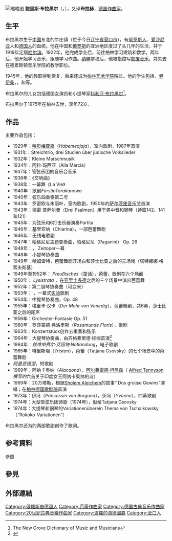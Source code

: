 {{Multiple issues|
{{Copy edit|time=2021-02-05T09:04:27+00:00}}
{{Refimprove|time=2021-02-05T09:04:27+00:00}}
}}

[[File:Boris_Blacher.jpg|缩略图]]
'''鲍里斯·布拉黑尔'''（{{lang-de|'''Boris Blacher'''}}，{{bd|1903年|1月19日|1975年|1月30日}}），又译'''布拉赫'''，[[德国|德国]][[作曲家|作曲家]]。

== 生平 ==
布拉黑尔生于[[中国|中国]]东北的牛庄镇（位于今日[[辽宁省|辽宁省]][[营口市|营口市]]），有[[俄罗斯人|俄罗斯人]]、[[爱沙尼亚|爱沙尼亚]]人和[[德国人|德国人]]的血统。他在中国和[[俄罗斯|俄罗斯]]的亚洲地区度过了头几年的生活，并于1919年定居[[哈尔滨市|哈尔滨]]。1922年，他完成学业后，前往柏林学习建筑和数学。两年后，他开始学习音乐，跟随{{tsl|en|Friedrich Koch|弗里德里希·科赫}}学习作曲。[[纳粹|纳粹]]掌权后，他被指控写[[颓废音乐|颓废音乐]]，并失去在德累斯顿音乐学院的教学职位。 

1945年，他的教职得到恢复，后来还成为[[柏林艺术学院|柏林艺术学院]]院长。他的学生包括{{tsl|en|Aribert Reimann|阿里贝特·赖曼}}，[[尹伊桑|尹伊桑]]，{{tsl|en|Klaus Huber|克劳斯·胡贝尔}}，{{tsl|en|Gottfried von Einem|戈特弗里德•冯•埃内姆}}和{{tsl|en|Kalevi Aho|卡列维•阿霍}}等。

布拉黑尔的儿女包括德国女演员{{tsl|en|Tatjana Blacher|塔蒂亚娜·布拉黑尔}}和小提琴家[[柯爾亞·布拉赫|科利亚·布拉黑尔]]<ref>The New Grove Dictionary of Music and Musicians</ref>{{Failed verification}}。

布拉黑尔于1975年在柏林去世，享年72岁。

== 作品 ==
主要作品包括：

* 1929年：[[哈贝梅亚嘉|哈贝梅亚嘉]]（''Habemeajaja''），室内歌剧，1987年首演
* 1931年：Streichtrio, drei Studien über jüdische Volkslieder
* 1932年：Kleine Marschmusik
* 1934年：阿拉·玛西亚（Alla Marcia）
* 1937年：管弦乐团的音乐会音乐
* 1938年：《交响曲》
* 1938年：一幕舞《La Vie》
* 1940年：歌剧''FürstinTarakanowa''
* 1940年：弦乐四重奏第二号
* 1943年：罗密欧与朱丽叶，室内歌剧，1950年的[[萨尔茨堡音乐节|萨尔茨堡音乐节]]首演
* 1943年：德雷·普萨尔曼（Drei Psalmen）用于男中音和钢琴（诗篇142、141和121）
* 1945年：为弦乐和6打击乐器演奏Partita
* 1946年：基里亚纳（Chiarina），一部芭蕾舞剧
* 1946年：''{{Interlanguage link multi|Die Flut (opera)|lt=Die Flut|de|Die Flut (Oper)}}''无线电歌剧
* 1947年：帕格尼尼主题变奏曲，帕格尼尼（Paganini） Op. 26
* 1948年：''{{Interlanguage link multi|Die Nachtschwalbe|de}}''， Zeitoper一幕
* 1948年：小提琴协奏曲
* 1949年：哈姆雷特，芭蕾舞剧开场白和莎士比亚之后的三场戏（塔特娜娜·格索夫斯基）
* 1949年至1952年： ''Preußisches''（童话），芭蕾，歌剧在六个场面
* 1950年： ''Lysistrata'' ，在[[阿里斯托芬|亚里士多德]]之后的三个场景中演出芭蕾舞
* 1952年：第二钢琴协奏曲（可变米）
* 1953年： ''{{Interlanguage link multi|Abstrakte Oper Nr. 1|de}}''，一幕式[[實驗音樂|实验]]歌剧
* 1954年：中提琴协奏曲，Op. 48
* 1955年：埃里卡·汉卡（''Der Mohr von Venedig''），芭蕾舞剧，共6幕，莎士比亚之后的尾声
* 1956年：Orchester-Fantasie Op. 51
* 1960年：罗莎蒙德·弗洛里斯（''Rosamunde Floris''），歌剧
* 1963年：Konzertstück创作五重奏和弦乐
* 1964年：大提琴协奏曲，由齐格弗里德·棕榈首演<ref>{{Cite web|title=Boris Blacher - Cello Concerto|url=https://www.boosey.com/cr/music/Boris-Blacher-Cello-Concerto/3130|access-date=2022-03-27|work=Boosey & Hawkes}}</ref>
* 1964年：''兹维申费尔·艾因纳·Notlandung''，电子歌剧
* 1965年：特里斯坦（''Tristan''），芭蕾（Tatjana Gsovsky）的七个场景中的芭蕾舞剧
* ''阿里亚德涅''，短歌剧
* 1969年：阿纳卡奥纳（''Alacaona''），[[丁尼生|阿尔弗雷德·坦尼森]]（ [[丁尼生|Alfred Tennyson]]''撰写的''六首关于印度女王阿纳卡奥纳的诗）
* 1969年：20万塔勒，根据[[沙勒姆·亞拉克姆|Sholem Aleichem]]的故事“ Dos groijse Gewins”演唱；在[[柏林德意志歌劇院|柏林德国歌剧院]]首演
* 1973年：伊冯（''Princessin von Burgund''），伊冯（''Yvonne''），四幕歌剧
* 1974年：大型管弦乐团诗歌（1974年），献给Tatjana Gsovsky
* 1974年：大提琴和钢琴的Variationenüberein Thema von Tschaikowsky（“Rokoko-Variationen”）

布拉黑尔还为{{link-de|哥特佛萊德·馮·艾内姆|Gottfried von Einem}}的两部歌剧创作了歌词。

== 参考資料 ==
;參照
{{Reflist}}

== 參見 ==
{{portal|古典音樂}}

== 外部連結 ==
{{Commons category}}

{{Authority control}}

{{DEFAULTSORT:Blacher, Boris}}
[[Category:俄羅斯裔德國人|Category:俄羅斯裔德國人]]
[[Category:芭蕾作曲家|Category:芭蕾作曲家]]
[[Category:德国古典音乐作曲家|Category:德国古典音乐作曲家]]
[[Category:20世紀古典音樂作曲家|Category:20世紀古典音樂作曲家]]
[[Category:波羅的海德國裔|Category:波羅的海德國裔]]
[[Category:营口人|Category:营口人]]